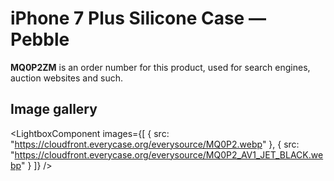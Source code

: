 
# iPhone 7 Plus Silicone Case — Pebble

<Callout type='info' emoji='👉🏻'>**MQ0P2ZM** is an order number for this product, used for search engines, auction websites and such.</Callout>

## Image gallery

<LightboxComponent
    images={[
      {
        src: "https://cloudfront.everycase.org/everysource/MQ0P2.webp"
      },
      {
        src: "https://cloudfront.everycase.org/everysource/MQ0P2_AV1_JET_BLACK.webp"
      }
    ]}
  />
